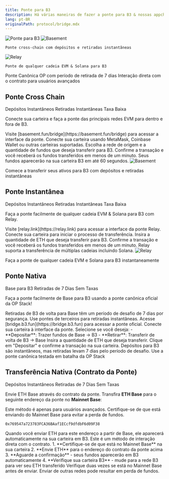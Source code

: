 ```yaml
---
title: Ponte para B3
description: Há várias maneiras de fazer a ponte para B3 & nossas appchains.
lang: pt-BR
originalPath: protocol/bridge.mdx
---
```

<img src="/images/b3-banner.png" alt="Ponte para B3" className="w-full rounded-xl" />

<CardGroup cols={2}>
  <Card title="Ponte do Basement"  href="https://basement.fun/bridge">
    <img src="/images/bsmnt-logo.svg" alt="Basement" className="p-8 bg-black rounded-2xl my-3" />

    Ponte cross-chain com depósitos e retiradas instantâneas
  </Card>
  
  <Card title="Ponte Relay" href="https://relay.link/bridge/base?fromChainId=8453&fromCurrency=0xb3b32f9f8827d4634fe7d973fa1034ec9fddb3b3&toCurrency=0xb3b32f9f8827d4634fe7d973fa1034ec9fddb3b3">
    <img src="/images/relay-logo.avif" alt="Relay" className="p-8 bg-black rounded-2xl my-3" />

    Ponte de qualquer cadeia EVM & Solana para B3
  </Card>
  
  <Card title="Ponte Nativa" icon="bridge" href="#native-bridge">
    Ponte Canônica OP com período de retirada de 7 dias
  </Card>
  
  <Card title="Contrato da Ponte" icon="code" href="#bridge-contract">
    Interação direta com o contrato para usuários avançados
  </Card>
</CardGroup>

## Ponte Cross Chain

<div style={{ marginBottom: '16px' }}>
  <span style={{ backgroundColor: '#3b82f6', color: 'white', padding: '4px 8px', borderRadius: '4px', fontSize: '12px', marginRight: '8px' }}>Depósitos Instantâneos</span>
  <span style={{ backgroundColor: '#8b5cf6', color: 'white', padding: '4px 8px', borderRadius: '4px', fontSize: '12px', marginRight: '8px' }}>Retiradas Instantâneas</span>
  <span style={{ backgroundColor: '#10b981', color: 'white', padding: '4px 8px', borderRadius: '4px', fontSize: '12px' }}>Taxa Baixa</span>
</div>

Conecte sua carteira e faça a ponte das principais redes EVM para dentro e fora de B3.

<Steps>
<Step title="Acesse a Ponte do Basement">
  Visite [basement.fun/bridge](https://basement.fun/bridge) para acessar a interface da ponte.
</Step>

<Step title="Conecte sua Carteira">
  Conecte sua carteira usando MetaMask, Coinbase Wallet ou outras carteiras suportadas.
</Step>

<Step title="Selecione rede & fundos">
  Escolha a rede de origem e a quantidade de fundos que deseja transferir para B3.
</Step>

<Step title="Confirme a transação">
  Confirme a transação e você receberá os fundos transferidos em menos de um minuto.
  
  <Check>
  Seus fundos aparecerão na sua carteira B3 em até 60 segundos.
  </Check>
</Step>
</Steps>

<Card title="Use a Ponte do Basement" href="https://basement.fun" cta="Use a Ponte" horizontal>
  <img src="/images/bsmnt-logo.svg" alt="Basement" className="w-32" />

  Comece a transferir seus ativos para B3 com depósitos e retiradas instantâneas
</Card>

## Ponte Instantânea

<div style={{ marginBottom: '16px' }}>
  <span style={{ backgroundColor: '#3b82f6', color: 'white', padding: '4px 8px', borderRadius: '4px', fontSize: '12px', marginRight: '8px' }}>Depósitos Instantâneos</span>
  <span style={{ backgroundColor: '#8b5cf6', color: 'white', padding: '4px 8px', borderRadius: '4px', fontSize: '12px', marginRight: '8px' }}>Retiradas Instantâneas</span>
  <span style={{ backgroundColor: '#10b981', color: 'white', padding: '4px 8px', borderRadius: '4px', fontSize: '12px' }}>Taxa Baixa</span>
</div>

Faça a ponte facilmente de qualquer cadeia EVM & Solana para B3 com Relay.

<Steps>
<Step title="Acesse a Ponte Relay">
  Visite [relay.link](https://relay.link) para acessar a interface da ponte Relay.
</Step>

<Step title="Conecte sua Carteira">
  Conecte sua carteira para iniciar o processo de transferência.
</Step>

<Step title="Insira a quantidade da ponte">
  Insira a quantidade de ETH que deseja transferir para B3.
</Step>

<Step title="Confirme a transação">
  Confirme a transação e você receberá os fundos transferidos em menos de um minuto.
  
  <Check>
  Relay suporta a transferência de múltiplas cadeias incluindo Solana.
  </Check>
</Step>
</Steps>

<Card title="Use a Ponte Relay" href="https://relay.link" cta="Use a Ponte" horizontal>
  <img src="/images/relay-logo.avif" alt="Relay" className="w-32" />

  Faça a ponte de qualquer cadeia EVM e Solana para B3 instantaneamente
</Card>

## Ponte Nativa

<div style={{ marginBottom: '16px' }}>
  <span style={{ backgroundColor: '#3b82f6', color: 'white', padding: '4px 8px', borderRadius: '4px', fontSize: '12px', marginRight: '8px' }}>Base para B3</span>
  <span style={{ backgroundColor: '#f59e0b', color: 'white', padding: '4px 8px', borderRadius: '4px', fontSize: '12px', marginRight: '8px' }}>Retiradas de 7 Dias</span>
  <span style={{ backgroundColor: '#10b981', color: 'white', padding: '4px 8px', borderRadius: '4px', fontSize: '12px' }}>Sem Taxas</span>
</div>

Faça a ponte facilmente de Base para B3 usando a ponte canônica oficial da OP Stack!

<Warning>
Retiradas de B3 de volta para Base têm um período de desafio de 7 dias por segurança. Use pontes de terceiros para retiradas instantâneas.
</Warning>

<Steps>
<Step title="Visite a ponte">
  Acesse [bridge.b3.fun](https://bridge.b3.fun) para acessar a ponte oficial.
</Step>

<Step title="Conecte sua Carteira">
  Conecte sua carteira à interface da ponte.
</Step>

<Step title="Escolha a direção">
  Selecione se você deseja:
  - **Depositar**: Trazer fundos de Base → B3
  - **Retirar**: Transferir de volta de B3 → Base
</Step>

<Step title="Insira a quantidade">
  Insira a quantidade de ETH que deseja transferir.
</Step>

<Step title="Complete a transação">
  Clique em "Depositar" e confirme a transação na sua carteira.
  
  <Tip>
  Depósitos para B3 são instantâneos, mas retiradas levam 7 dias pelo período de desafio.
  </Tip>
</Step>
</Steps>

<Card title="Use a Ponte Oficial" icon="bridge" href="https://bridge.b3.fun" cta="Ponte" horizontal>
  Use a ponte canônica testada em batalha da OP Stack
</Card>

## Transferência Nativa (Contrato da Ponte)

<div style={{ marginBottom: '16px' }}>
  <span style={{ backgroundColor: '#3b82f6', color: 'white', padding: '4px 8px', borderRadius: '4px', fontSize: '12px', marginRight: '8px' }}>Depósitos Instantâneos</span>
  <span style={{ backgroundColor: '#f59e0b', color: 'white', padding: '4px 8px', borderRadius: '4px', fontSize: '12px', marginRight: '8px' }}>Retiradas de 7 Dias</span>
  <span style={{ backgroundColor: '#10b981', color: 'white', padding: '4px 8px', borderRadius: '4px', fontSize: '12px' }}>Sem Taxas</span>
</div>

Envie ETH Base através do contrato da ponte. Transfira **ETH Base** para o seguinte endereço da ponte no **Mainnet Base**:

<Warning>
Este método é apenas para usuários avançados. Certifique-se de que está enviando do Mainnet Base para evitar a perda de fundos.
</Warning>

```text Endereço da Ponte
0x769547a723783FCA36BAaf1ECcf9dfdbF6d09F38
```

<Note>
Quando você enviar ETH para este endereço a partir de Base, ele aparecerá automaticamente na sua carteira em B3. Este é um método de interação direta com o contrato.
</Note>

<Accordion title="Como usar o contrato da ponte">
1. **Certifique-se de que está no Mainnet Base** na sua carteira
2. **Envie ETH** para o endereço do contrato da ponte acima
3. **Aguarde a confirmação** - seus fundos aparecerão em B3 automaticamente
4. **Verifique sua carteira B3** - mude para a rede B3 para ver seu ETH transferido

<Warning>
Verifique duas vezes se está no Mainnet Base antes de enviar. Enviar de outras redes pode resultar em perda de fundos.
</Warning>
</Accordion>
